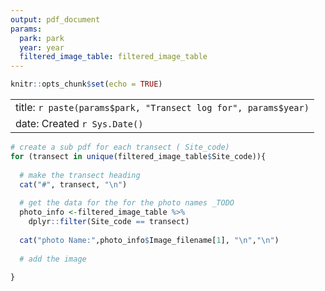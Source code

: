 ```yaml
---
output: pdf_document
params:
  park: park
  year: year
  filtered_image_table: filtered_image_table
---
```


```r
knitr::opts_chunk$set(echo = TRUE)
```

---
title: `r paste(params$park, "Transect log for", params$year)  `
date: Created `r Sys.Date() `
---


```r
# create a sub pdf for each transect ( Site_code)
for (transect in unique(filtered_image_table$Site_code)){
  
  # make the transect heading
  cat("#", transect, "\n")
  
  # get the data for the for the photo names _TODO
  photo_info <-filtered_image_table %>% 
    dplyr::filter(Site_code == transect)
  
  cat("photo Name:",photo_info$Image_filename[1], "\n","\n")
  
  # add the image
  
}


```

